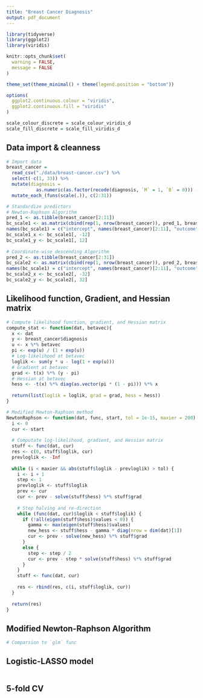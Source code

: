 ```yaml
---
title: "Breast Cancer Diagnosis"
output: pdf_document
---
```


```r
library(tidyverse)
library(ggplot2)
library(viridis)

knitr::opts_chunk$set(
  warning = FALSE,
  message = FALSE
)

theme_set(theme_minimal() + theme(legend.position = "bottom"))

options(
  ggplot2.continuous.colour = "viridis",
  ggplot2.continuous.fill = "viridis"
)

scale_colour_discrete = scale_colour_viridis_d
scale_fill_discrete = scale_fill_viridis_d
```


## Data import & cleanness
```r
# Import data
breast_cancer = 
  read_csv("./data/breast-cancer.csv") %>% 
  select(-c(1, 33)) %>% 
  mutate(diagnosis = 
           as.numeric(as.factor(recode(diagnosis, `M` = 1, `B` = 0))) - 1) %>% 
  mutate_each_(funs(scale(.)), c(2:31))

# Standardize predictors
# Newton-Raphson Algorithm
pred_1 <- as.tibble(breast_cancer[2:11])
bc_scale1 <- as.matrix(cbind(rep(1, nrow(breast_cancer)), pred_1, breast_cancer$diagnosis))
names(bc_scale1) = c("intercept", names(breast_cancer)[2:11], "outcome")
bc_scale1_x <- bc_scale1[, -12]
bc_scale1_y <- bc_scale1[, 12]
  
# Coordinate-wise descending Algorithm
pred_2 <- as.tibble(breast_cancer[2:31])
bc_scale2 <- as.matrix(cbind(rep(1, nrow(breast_cancer)), pred_2, breast_cancer$diagnosis))
names(bc_scale1) = c("intercept", names(breast_cancer)[2:11], "outcome")
bc_scale2_x <- bc_scale2[, -32]
bc_scale2_y <- bc_scale2[, 32]
```


## Likelihood function, Gradient, and Hessian matrix
```r
# Compute likelihood function, gradient, and Hessian matrix
compute_stat <- function(dat, betavec){
  x <- dat
  y <- breast_cancer$diagnosis
  u <- x %*% betavec
  pi <- exp(u) / (1 + exp(u))
  # Log-likelihood at betavec
  loglik <- sum(y * u - log(1 + exp(u)))
  # Gradient at betavec
  grad <- t(x) %*% (y - pi)
  # Hessian at betavec
  hess <- -t(x) %*% diag(as.vector(pi * (1 - pi))) %*% x
  
  return(list(loglik = loglik, grad = grad, hess = hess))
}

# Modified Mewton-Raphson method
NewtonRaphson <- function(dat, func, start, tol = 1e-15, maxier = 200) {
  i <- 0
  cur <- start
  
  # Computate log-likelihood, gradient, and Hessian matrix
  stuff <- func(dat, cur)
  res <- c(0, stuff$loglik, cur)
  prevloglik <- -Inf
  
  while (i < maxier && abs(stuff$loglik - prevloglik) > tol) {
    i <- i + 1
    step <- 1
    prevloglik <- stuff$loglik
    prev <- cur
    cur <- prev - solve(stuff$hess) %*% stuff$grad
    
    # Step halving and re-direction
    while (func(dat, cur)$loglik < stuff$loglik) {
      if (!all(eigen(stuff$hess)$values < 0)) {
        gamma <- max(eigen(stuff$hess)$values)
        new_hess <- stuff$hess - gamma * diag(nrow = dim(dat)[1])
        cur <- prev - solve(new_hess) %*% stuff$grad
      }
      else {
        step <- step / 2
        cur <- prev - step * solve(stuff$hess) %*% stuff$grad
      }
    }
    stuff <- func(dat, cur)
    
    res <- rbind(res, c(i, stuff$loglik, cur))
  }
  
  return(res)
}
```


## Modified Newton-Raphson Algorithm
```r
# Comparsion to `glm` func
```


## Logistic-LASSO model
```r

```


## 5-fold CV
```r

```



